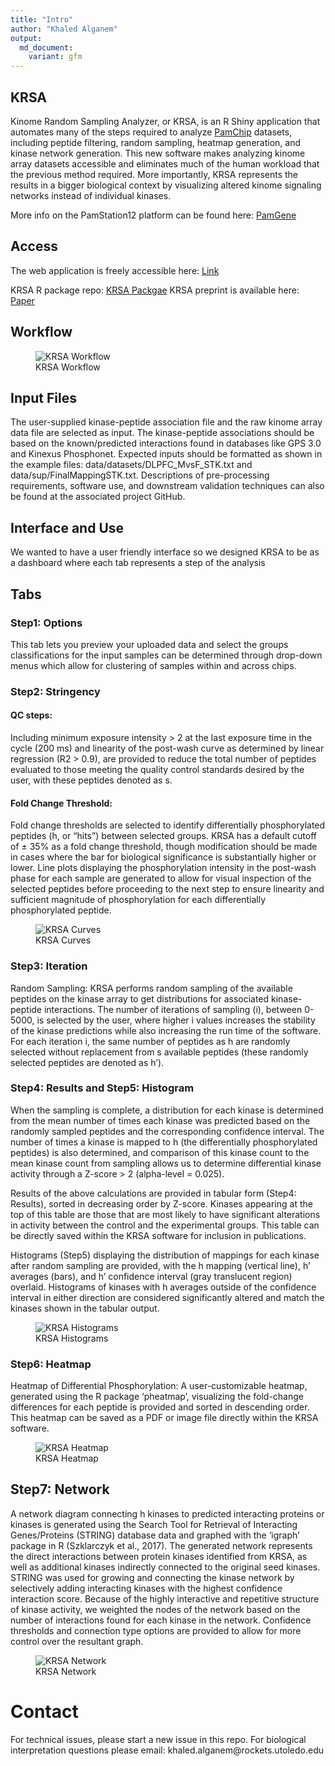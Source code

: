 ```yaml
---
title: "Intro"
author: "Khaled Alganem"
output:
  md_document:
    variant: gfm
---
```



## KRSA

Kinome Random Sampling Analyzer, or KRSA, is an R Shiny application that automates many of the steps required to analyze [PamChip](https://pamgene.com/technology/) datasets, including peptide filtering, random sampling, heatmap generation, and kinase network generation. This new software makes analyzing kinome array datasets accessible and eliminates much of the human workload that the previous method required. More importantly, KRSA represents the results in a bigger biological context by visualizing altered kinome signaling networks instead of individual kinases.

More info on the PamStation12 platform can be found here: [PamGene](https://pamgene.com/)


## Access

The web application is freely accessible here: [Link](https://kalganem.shinyapps.io/KRSA/)

KRSA R package repo: [KRSA Packgae](https://github.com/kalganem/KRSA)
KRSA preprint is available here: [Paper](https://www.biorxiv.org/content/10.1101/2020.08.26.268581v1)



## Workflow

![KRSA Workflow](figures/workflow.jpg)

## Input Files

The user-supplied kinase-peptide association file and the raw kinome array data file are selected as input. The kinase-peptide associations should be based on the known/predicted interactions found in databases like GPS 3.0 and Kinexus Phosphonet. Expected inputs should be formatted as shown in the example files: data/datasets/DLPFC_MvsF_STK.txt and data/sup/FinalMappingSTK.txt. Descriptions of pre-processing requirements, software use, and downstream validation techniques can also be found at the associated project GitHub.




## Interface and Use

We wanted to have a user friendly interface so we designed KRSA to be as a dashboard where each tab represents a step of the analysis 


## Tabs

### Step1: Options

This tab lets you preview your uploaded data and select the groups classifications for the input samples can be determined through drop-down menus which allow for clustering of samples within and across chips. 



### Step2: Stringency


#### QC steps:

Including minimum exposure intensity > 2 at the last exposure time in the cycle (200 ms) and linearity of the post-wash curve as determined by linear regression (R2 > 0.9), are provided to reduce the total number of peptides evaluated to those meeting the quality control standards desired by the user, with these peptides denoted as s. 


#### Fold Change Threshold:

Fold change thresholds are selected to identify differentially phosphorylated peptides (h, or “hits”) between selected groups. KRSA has a default cutoff of ± 35% as a fold change threshold, though modification should be made in cases where the bar for biological significance is substantially higher or lower. Line plots displaying the phosphorylation intensity in the post-wash phase for each sample are generated to allow for visual inspection of the selected peptides before proceeding to the next step to ensure linearity and sufficient magnitude of phosphorylation for each differentially phosphorylated peptide.

![KRSA Curves](figures/curves.gif)



### Step3: Iteration

Random Sampling: KRSA performs random sampling of the available peptides on the kinase array to get distributions for associated kinase-peptide interactions. The number of iterations of sampling (i), between 0-5000, is selected by the user, where higher i values increases the stability of the kinase predictions while also increasing the run time of the software. For each iteration i, the same number of peptides as h are randomly selected without replacement from s available peptides (these randomly selected peptides are denoted as h’).



### Step4: Results and Step5: Histogram

When the sampling is complete, a distribution for each kinase is determined from the mean number of times each kinase was predicted based on the randomly sampled peptides and the corresponding confidence interval. The number of times a kinase is mapped to h (the differentially phosphorylated peptides) is also determined, and comparison of this kinase count to the mean kinase count from sampling allows us to determine differential kinase activity through a Z-score > 2 (alpha-level = 0.025).

Results of the above calculations are provided in tabular form (Step4: Results), sorted in decreasing order by Z-score. Kinases appearing at the top of this table are those that are most likely to have significant alterations in activity between the control and the experimental groups. This table can be directly saved within the KRSA software for inclusion in publications.

Histograms (Step5) displaying the distribution of mappings for each kinase after random sampling are provided, with the h mapping (vertical line), h’ averages (bars), and h’ confidence interval (gray translucent region) overlaid. Histograms of kinases with h averages outside of the confidence interval in either direction are considered significantly altered and match the kinases shown in the tabular output.

![KRSA Histograms](figures/hits.jpg)



### Step6: Heatmap
Heatmap of Differential Phosphorylation: A user-customizable heatmap, generated using the R package ‘pheatmap’, visualizing the fold-change differences for each peptide is provided and sorted in descending order. This heatmap can be saved as a PDF or image file directly within the KRSA software.

![KRSA Heatmap](figures/heatmap.jpg)



## Step7: Network
A network diagram connecting h kinases to predicted interacting proteins or kinases is generated using the Search Tool for Retrieval of Interacting Genes/Proteins (STRING) database data and graphed with the ‘igraph’ package in R (Szklarczyk et al., 2017). The generated network represents the direct interactions between protein kinases identified from KRSA, as well as additional kinases indirectly connected to the original seed kinases. STRING was used for growing and connecting the kinase network by selectively adding interacting kinases with the highest confidence interaction score. Because of the highly interactive and repetitive structure of kinase activity, we weighted the nodes of the network based on the number of interactions found for each kinase in the network. Confidence thresholds and connection type options are provided to allow for more control over the resultant graph.

![KRSA Network](figures/networks.jpg)


# Contact

For technical issues, please start a new issue in this repo.
For biological interpretation questions please email: khaled.alganem@rockets.utoledo.edu
